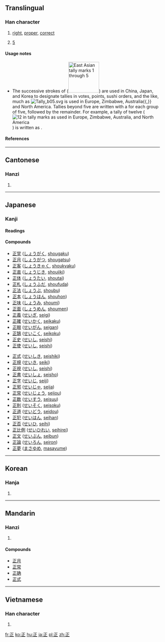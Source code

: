 ==Translingual==
{{stroke order|type=animate}}{{stroke order}}

===Han character===
{{Han char|rn=77|rad=止|as=01|sn=5|four=1010<sub>2</sub>|canj=一卜中一 (MYLM)|ids=⿱[[一]][[止]]}}

# [[right]], [[proper]], [[correct]]
# {{context|tally marks}} [[5]]

====Usage notes====
* {{sense|tally marks|5}} The successive strokes of {{term|sc=Hani|正}} ([[Image:Tally marks 3.svg|100px|East Asian tally marks 1 through 5]]) are used in China, Japan, and Korea to designate tallies in votes, points, sushi orders, and the like, much as [[Image:Tally b05.svg]] is used in Europe, Zimbabwe, Australia{{,}} and North America.  Tallies beyond five are written with a {{term|sc=Hani|正}} for each group of five, followed by the remainder.  For example, a tally of twelve ([[Image:Tally b12.svg|12 in tally marks as used in Europe, Zimbabwe, Australia, and North America]]) is written as {{Hani|正正丅}}.

====References====
{{Han ref|kx=0574.020|dkj=16255|dj=0962.020|hdz=21436.010|uh=6B63|ud=27491|bh=A5BF|bd=42431}}

----

==Cantonese==

===Hanzi===
{{yue-hanzi|jyut=|y=jing3}}

# {{defn|Cantonese}}

----

==Japanese==

===Kanji===
{{ja-kanji|grade=1|rs=止01}}

====Readings====
{{ja-readings|on=[[せい]] (sei), [[しょう]] (shō)|kun=[[ただしい]] (tadashii), [[まさ]] (masa), [[ただす]] (tadasu)}}

====Compounds====
{{top}}
*[[正覚]] ([[しょうがく]], [[shougaku]])
*[[正月]] ([[しょうがつ]], [[shougatsu]])
*[[正客]] ([[しょうきゃく]], [[shoukyaku]])
*[[正直]] ([[しょうじき]], [[shoujiki]])
*[[正体]] ([[しょうたい]], [[shoutai]])
*[[正札]] ([[しょうふだ]], [[shoufuda]])
*[[正法]] ([[しょうぶ]], [[shoubu]])
*[[正本]] ([[しょうほん]], [[shouhon]])
*[[正味]] ([[しょうみ]], [[shoumi]])
*[[正面]] ([[しょうめん]], [[shoumen]])
*[[正義]] ([[せいぎ]], [[seigi]])
*[[正確]] ([[せいかく]], [[seikaku]])
*[[正眼]] ([[せいがん]], [[seigan]])
*[[正鵠]] ([[せいこく]], [[seikoku]])
*[[正史]] ([[せいし]], [[seishi]])
*[[正使]] ([[せいし]], [[seishi]])
{{mid}}
*[[正式]] ([[せいしき]], [[seishiki]])
*[[正規]] ([[せいき]], [[seiki]])
*[[正視]] ([[せいし]], [[seishi]])
*[[正書]] ([[せいしょ]], [[seisho]])
*[[正字]] ([[せいじ]], [[seiji]])
*[[正邪]] ([[せいじゃ]], [[seija]])
*[[正常]] ([[せいじょう]], [[seijou]])
*[[正数]] ([[せいすう]], [[seisuu]])
*[[正則]] ([[せいそく]], [[seisoku]])
*[[正道]] ([[せいどう]], [[seidou]])
*[[正犯]] ([[せいはん]], [[seihan]])
*[[正否]] ([[せいひ]], [[seihi]])
*[[正比例]] ([[せいひれい]], [[seihirei]])
*[[正文]] ([[せいぶん]], [[seibun]])
*[[正論]] ([[せいろん]], [[seiron]])
*[[正夢]] ([[まさゆめ]], [[masayume]])
{{bottom}}

----

==Korean==

===Hanja===
{{ko-hanja|hangeul=정|rv=jeong|mr=chŏng|y=ceng|eumhun=바를|ehrv=bareul|ehmr=parŭl}}

# {{defn|Korean}}

----

==Mandarin==

===Hanzi===
{{cmn-hanzi|pin=[[zhèng]] ([[zheng4]])|wg=cheng<sup>4</sup>}}

# {{defn|Mandarin}}

====Compounds====
*[[正月]]
*[[正常]]
*[[正确]]
*[[正式]]

----

==Vietnamese==

===Han character===
{{vi-hantu|chính, chánh}}

# {{defn|Vietnamese}}

[[fr:正]]
[[ko:正]]
[[hu:正]]
[[ja:正]]
[[pl:正]]
[[zh:正]]